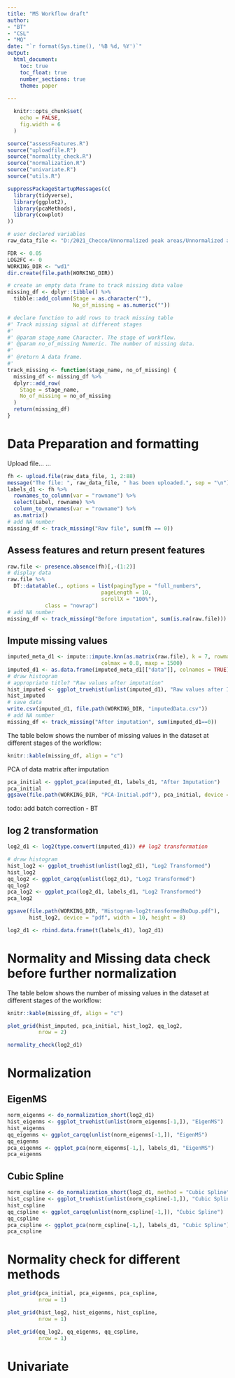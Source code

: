 ```yaml
---
title: "MS Workflow draft"
author: 
- "BT"
- "CSL"
- "MQ"
date: "`r format(Sys.time(), '%B %d, %Y')`"
output: 
  html_document:
    toc: true
    toc_float: true
    number_sections: true
    theme: paper
    
---
```

```r
  knitr::opts_chunk$set(
    echo = FALSE,
    fig.width = 6
  )
```

```r
source("assessFeatures.R")
source("uploadfile.R")
source("normality_check.R")
source("normalization.R")
source("univariate.R")
source("utils.R")

suppressPackageStartupMessages(c(
  library(tidyverse),
  library(ggplot2),
  library(pcaMethods),
  library(cowplot)
))
```

```r
# user declared variables
raw_data_file <- "D:/2021_Checco/Unnormalized peak areas/Unnormalized all protein-peptides No Dup.csv"

FDR <- 0.05
LOG2FC <- 0
WORKING_DIR <- "wd1"
dir.create(file.path(WORKING_DIR))

# create an empty data frame to track missing data value
missing_df <- dplyr::tibble() %>%
  tibble::add_column(Stage = as.character(""),
                     No_of_missing = as.numeric(""))

# declare function to add rows to track missing table
#' Track missing signal at different stages 
#'
#' @param stage_name Character. The stage of workflow. 
#' @param no_of_missing Numeric. The number of missing data.
#'
#' @return A data frame.
#'
track_missing <- function(stage_name, no_of_missing) {
  missing_df <- missing_df %>%
  dplyr::add_row(
    Stage = stage_name,
    No_of_missing = no_of_missing
  )
  return(missing_df)
}


```

# Data Preparation and formatting {.tabset .tabset-fade}

Upload file... ...

```r
fh <- upload.file(raw_data_file, 1, 2:88)
message("The file: ", raw_data_file, " has been uploaded.", sep = "\n")
labels_d1 <- fh %>%
  rownames_to_column(var = "rowname") %>%
  select(Label, rowname) %>%
  column_to_rownames(var = "rowname") %>%
  as.matrix()
# add NA number
missing_df <- track_missing("Raw file", sum(fh == 0))
```



## Assess features and return present features


```r
raw.file <- presence.absence(fh)[,-(1:2)]
# display data
raw.file %>%
  DT::datatable(., options = list(pagingType = "full_numbers",
                              pageLength = 10,
                              scrollX = "100%"),
            class = "nowrap")
# add NA number
missing_df <- track_missing("Before imputation", sum(is.na(raw.file)))

```


## Impute missing values


```r
imputed_meta_d1 <- impute::impute.knn(as.matrix(raw.file), k = 7, rowmax = 0.5, 
                              colmax = 0.8, maxp = 1500)
imputed_d1 <- as.data.frame(imputed_meta_d1[["data"]], colnames = TRUE)
# draw histogram
# appropriate title? "Raw values after imputation"
hist_imputed <- ggplot_truehist(unlist(imputed_d1), "Raw values after Imputation")
hist_imputed
# save data
write.csv(imputed_d1, file.path(WORKING_DIR, "imputedData.csv"))
# add NA number
missing_df <- track_missing("After imputation", sum(imputed_d1==0))
```


The table below shows the number of missing values in the dataset 
at different stages of the workflow:


```r
knitr::kable(missing_df, align = "c")
```


PCA of data matrix after imputation


```r
pca_initial <- ggplot_pca(imputed_d1, labels_d1, "After Imputation")
pca_initial
ggsave(file.path(WORKING_DIR, "PCA-Initial.pdf"), pca_initial, device = "pdf", width = 6, height = 6)
```

todo: add batch correction - BT


## log 2 transformation


```r
log2_d1 <- log2(type.convert(imputed_d1)) ## log2 transformation

# draw histogram
hist_log2 <- ggplot_truehist(unlist(log2_d1), "Log2 Transformed")
hist_log2
qq_log2 <- ggplot_carqq(unlist(log2_d1), "Log2 Transformed")
qq_log2
pca_log2 <- ggplot_pca(log2_d1, labels_d1, "Log2 Transformed")
pca_log2

ggsave(file.path(WORKING_DIR, "Histogram-log2transformedNoDup.pdf"), 
       hist_log2, device = "pdf", width = 10, height = 8)

log2_d1 <- rbind.data.frame(t(labels_d1), log2_d1)
```


# Normality and Missing data check before further normalization


The table below shows the number of missing values in the dataset 
at different stages of the workflow:


```r
knitr::kable(missing_df, align = "c")
```

```r
plot_grid(hist_imputed, pca_initial, hist_log2, qq_log2, 
          nrow = 2)
```

```r
normality_check(log2_d1)
```


# Normalization {.tabset .tabset-fade}


## EigenMS


```r
norm_eigenms <- do_normalization_short(log2_d1)
hist_eigenms <- ggplot_truehist(unlist(norm_eigenms[-1,]), "EigenMS")
hist_eigenms
qq_eigenms <- ggplot_carqq(unlist(norm_eigenms[-1,]), "EigenMS")
qq_eigenms
pca_eigenms <- ggplot_pca(norm_eigenms[-1,], labels_d1, "EigenMS")
pca_eigenms
```


## Cubic Spline


```r
norm_cspline <- do_normalization_short(log2_d1, method = "Cubic Spline")
hist_cspline <- ggplot_truehist(unlist(norm_cspline[-1,]), "Cubic Spline")
hist_cspline
qq_cspline <- ggplot_carqq(unlist(norm_cspline[-1,]), "Cubic Spline")
qq_cspline
pca_cspline <- ggplot_pca(norm_cspline[-1,], labels_d1, "Cubic Spline")
pca_cspline
```


# Normality check for different methods


```r
plot_grid(pca_initial, pca_eigenms, pca_cspline,
          nrow = 1)
```


```r
plot_grid(hist_log2, hist_eigenms, hist_cspline,
          nrow = 1)
```


```r
plot_grid(qq_log2, qq_eigenms, qq_cspline,
          nrow = 1)
```


# Univariate 

